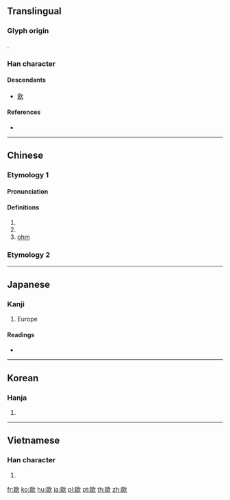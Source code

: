 {{character info/new}}
{{also|欧}}
==Translingual==
{{ja-forms|[[欧]]|[[欧]]|歐}}
===Glyph origin===
{{Han etym}}
{{Han compound|區|欠|ls=psc|c1=p|c2=s}}.

===Han character===
{{Han char|rn=76|rad=欠|as=11|sn=15|four=77782|canj=SRNO|ids=⿰區欠}}

====Descendants====
* [[欧]]

====References====
* {{Han ref|kx=0571.270|dkj=16185|dj=0959.210|hdz=32149.120|uh=6B50|ud=27472|bh=BCDA|bd=48346}}

----

==Chinese==
{{zh-forms|s=欧}}

===Etymology 1===

====Pronunciation====
{{zh-pron
|m=ōu
|m-s=ngou1
|c=au1
|h=pfs=êu
|md=ĕu
|mn=au/xm,zz:o͘/qz:o/tw:io
|mn_note=au - vernacular; o/o͘/io - literary
|w=1eu
|mc=1
|oc=1
|ma=y
|cat=pn,n
}}

====Definitions====
{{zh-hanzi}}

# {{surname|lang=zh}}
# {{zh-abbrev|歐羅巴|[[Europe]]}}
# [[ohm]]

===Etymology 2===
{{zh-see|嘔|v|to vomit}}

----

==Japanese==

===Kanji===
{{ja-kanji|grade=|rs=欠11|style=ky|shin=欧}}

# Europe

====Readings====
* {{ja-readings|on=[[おう]] (ō)|kun=[[はく]] (haku), [[うたう]] (utau)}}

----

==Korean==

===Hanja===
{{ko-hanja|hangeul=구|eumhun=|mr=ku|y=kwu}}

# {{defn|lang=ko|sort=欠11}}

----

==Vietnamese==

===Han character===
{{vi-hantu|[[âu]]|rs=欠11}}

# {{defn|lang=vi|sort=欠11}}

[[fr:歐]]
[[ko:歐]]
[[hu:歐]]
[[ja:歐]]
[[pl:歐]]
[[pt:歐]]
[[th:歐]]
[[zh:歐]]